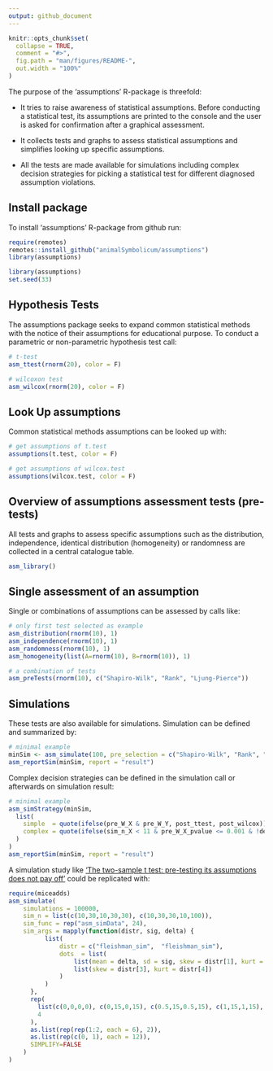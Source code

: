 ```yaml
---
output: github_document
---
```


<!-- README.md is generated from README.Rmd. Please edit that file -->

```r
knitr::opts_chunk$set(
  collapse = TRUE,
  comment = "#>",
  fig.path = "man/figures/README-",
  out.width = "100%"
)
```

The purpose of the 'assumptions' R-package is threefold:

- It tries to raise awareness of statistical assumptions. Before conducting a statistical test, its assumptions are printed to the console and the user is asked for confirmation after a graphical assessment.

- It collects tests and graphs to assess statistical assumptions and simplifies looking up specific assumptions.

- All the tests are made available for simulations including complex decision strategies for picking a statistical test for different diagnosed assumption violations.

## Install package

To install 'assumptions' R-package from github run:

```r
require(remotes)
remotes::install_github("animalSymbolicum/assumptions")
library(assumptions)
```
```r
library(assumptions)
set.seed(33)
```

## Hypothesis Tests

The assumptions package seeks to expand common statistical methods with the notice of their assumptions for educational purpose. To conduct a parametric or non-parametric hypothesis test call:

```r
# t-test
asm_ttest(rnorm(20), color = F)
```

```r
# wilcoxon test
asm_wilcox(rnorm(20), color = F)
```

## Look Up assumptions

Common statistical methods assumptions can be looked up with:

```r
# get assumptions of t.test
assumptions(t.test, color = F)
```

```r
# get assumptions of wilcox.test
assumptions(wilcox.test, color = F)
```

## Overview of assumptions assessment tests (pre-tests)

All tests and graphs to assess specific assumptions such as the distribution, independence, identical distribution (homogeneity) or randomness are collected in a central catalogue table. 

```r
asm_library()
```

## Single assessment of an assumption

Single or combinations of assumptions can be assessed by calls like:

```r
# only first test selected as example
asm_distribution(rnorm(10), 1)
asm_independence(rnorm(10), 1)
asm_randomness(rnorm(10), 1)
asm_homogeneity(list(A=rnorm(10), B=rnorm(10)), 1)

# a combination of tests
asm_preTests(rnorm(10), c("Shapiro-Wilk", "Rank", "Ljung-Pierce"))
```

## Simulations

These tests are also available for simulations. Simulation can be defined and summarized by:

```r
# minimal example
minSim <- asm_simulate(100, pre_selection = c("Shapiro-Wilk", "Rank", "Ljung-Pierce"))
asm_reportSim(minSim, report = "result")
```

Complex decision strategies can be defined in the simulation call or afterwards on simulation result:

```r
# minimal example
asm_simStrategy(minSim, 
  list(
    simple  = quote(ifelse(pre_W_X & pre_W_Y, post_ttest, post_wilcox)),
    complex = quote(ifelse(sim_n_X < 11 & pre_W_X_pvalue <= 0.001 & !descr_skew_X > 1, post_ttest, post_wilcox))
  )
)
asm_reportSim(minSim, report = "result")
```

A simulation study like ['The two-sample t test: pre-testing its assumptions does not pay off'](https://doi.org/10.1007/s00362-009-0224-x) could be replicated with:

```r
require(miceadds)
asm_simulate(
    simulations = 100000,
    sim_n = list(c(10,30,10,30,30), c(10,30,30,10,100)),
    sim_func = rep("asm_simData", 24),
    sim_args = mapply(function(distr, sig, delta) {
          list(
              distr = c("fleishman_sim",  "fleishman_sim"),
              dots  = list(
                  list(mean = delta, sd = sig, skew = distr[1], kurt = distr[2]),
                  list(skew = distr[3], kurt = distr[4])
              )
          )
      },
      rep(
        list(c(0,0,0,0), c(0,15,0,15), c(0.5,15,0.5,15), c(1,15,1,15), c(3,15,3,15), c(0,0,3,15)),
        4
      ),
      as.list(rep(rep(1:2, each = 6), 2)),
      as.list(rep(c(0, 1), each = 12)),
      SIMPLIFY=FALSE
    )
)
```

